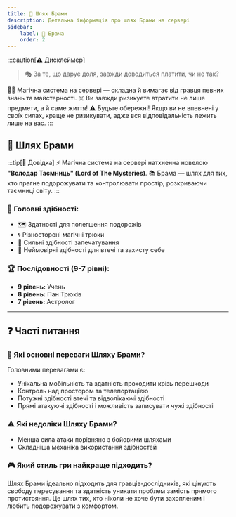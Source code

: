 ```yaml
---
title: 🌌 Шлях Брами
description: Детальна інформація про шлях Брами на сервері
sidebar:
    label: 🌌 Брама
    order: 2
---
```



:::caution[⚠️ Дисклеймер]
> 🎭 За те, що дарує доля, завжди доводиться платити, чи не так?

🧙‍♂️ Магічна система на сервері — складна й вимагає від гравця певних знань та майстерності.
☠️ Ви завжди ризикуєте втратити не лише предмети, а й саме життя!
⚠️ Будьте обережні! Якщо ви не впевнені у своїх силах, краще не ризикувати, адже вся відповідальність лежить лише на вас.
:::

## 🌌 Шлях Брами

:::tip[📖 Довідка]
⚡ Магічна система на сервері натхненна новелою **"Володар Таємниць" (Lord of The Mysteries)**.
📚 Брама — шлях для тих, хто прагне подорожувати та контролювати простір, розкриваючи таємниці світу.
:::

### 📜 Головні здібності:
- 🗺️ Здатності для полегшення подорожів
- 🌀 Різностороні магічні трюки
- 🧩 Сильні здібності запечатування
- 🌟 Неймовірні здібності для втечі та захисту себе

### 🏆 Послідовності (9-7 рівні):

- **9 рівень:** Учень
- **8 рівень:** Пан Трюків
- **7 рівень:** Астролог

---

## ❓ Часті питання

### 💪 Які основні переваги Шляху Брами?
Головними перевагами є:
- Унікальна мобільність та здатність проходити крізь перешкоди
- Контроль над простором та телепортацією
- Потужні здібності втечі та відволікаючі здібності
- Прямі атакуючі здібності і можливість записувати чужі здібності

### ⚠️ Які недоліки Шляху Брами?
- Менша сила атаки порівняно з бойовими шляхами
- Складніша механіка використання здібностей

### 🎮 Який стиль гри найкраще підходить?
Шлях Брами ідеально підходить для гравців-дослідників, які цінують свободу пересування та здатність уникати проблем замість прямого протистояння. Це шлях тих, хто ніколи не хоче бути захопленим і любить подорожувати з комфортом.
